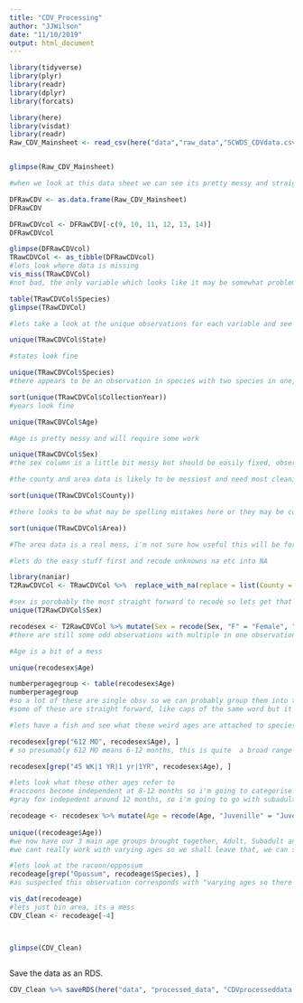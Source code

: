 ```yaml
---
title: "CDV_Processing"
author: "JJWilson"
date: "11/10/2019"
output: html_document
---
```


```r
library(tidyverse)
library(plyr)
library(readr)
library(dplyr)
library(forcats)

```
```r
library(here)
library(visdat)
library(readr)
Raw_CDV_Mainsheet <- read_csv(here("data","raw_data","SCWDS_CDVdata.csv"))


glimpse(Raw_CDV_Mainsheet)

#when we look at this data sheet we can see its pretty messy and straight away there are some columns we can remove; case number, and columns 9-14

DFRawCDV <- as.data.frame(Raw_CDV_Mainsheet)
DFRawCDV

DFRawCDVcol <- DFRawCDV[-c(9, 10, 11, 12, 13, 14)]
DFRawCDVcol

glimpse(DFRawCDVcol)
TRawCDVCol <- as_tibble(DFRawCDVcol)
#lets look where data is missing
vis_miss(TRawCDVCol)
#not bad, the only variable which looks like it may be somewhat problematic is Area
```
```r
table(TRawCDVCol$Species)
glimpse(TRawCDVCol)

```

```r
#lets take a look at the unique observations for each variable and see if any recoding needs doen

unique(TRawCDVCol$State)

#states look fine
```
```r
unique(TRawCDVCol$Species)
#there appears to be an observation in species with two species in one, we'll make a note and come back to this, it might be explained by other data
```
```r
sort(unique(TRawCDVCol$CollectionYear))
#years look fine

```
```r
unique(TRawCDVCol$Age)

#Age is pretty messy and will require some work 
```
```r
unique(TRawCDVCol$Sex)
#the sex column is a little bit messy but should be easily fixed, observations like "M,F" or "Both, may be linked to the two species observation earlier
```
```r
#the county and area data is likely to be messiest and need most cleaning

sort(unique(TRawCDVCol$County))

#there looks to be what may be spelling mistakes here or they may be counties in different states with different spelling, shall have to look deeper

```
```r
sort(unique(TRawCDVCol$Area))

#The area data is a real mess, i'm not sure how useful this will be for the analysis i want to do in any case so we will leave this alone for now and focus on cleaning the others
```
```r
#lets do the easy stuff first and recode unknowns na etc into NA

library(naniar)
T2RawCDVCol <- TRawCDVCol %>%  replace_with_na(replace = list(County = "Unknown", Area = c("Unknown", "", "Na"), Age = c("Unknown", "N/A", "UK", "NA"), Sex = c("Unknown", "UK", "NA", "N/A")))

```
```r
#sex is porobably the most straight forward to recode so lets get that out of the way
unique(T2RawCDVCol$Sex)
```
```r
recodesex <- T2RawCDVCol %>% mutate(Sex = recode(Sex, "F" = "Female", "M" = "Male"))
#there are still some odd observations with multiple in one observation, but we'll come back to those
```
```r
#Age is a bit of a mess

unique(recodesex$Age)
```

```r
numberperagegroup <- table(recodesex$Age)
numberperagegroup
#so a lot of these are single obsv so we can probably group them into the larger groups
#some of these are straight forward, like caps of the same word but it gets muddy with some like age 1yr, which could be an adult for some species and a sub adult for others
```
```r
#lets have a fish and see what these weird ages are attached to species wise

recodesex[grep("612 MO", recodesex$Age), ]
# so presumably 612 MO means 6-12 months, this is quite  a broad range for a small mammal, a Gray Fox reaches sexual maturity around 10 months but are not indepenedetn till around 12months, in this case i'm inclined towards calling this group as Juvenile
```
```r
recodesex[grep("45 WK|1 YR|1 yr|1YR", recodesex$Age), ]

#lets look what these other ages refer to
#raccoons become independent at 8-12 months so i'm going to categorise these 1 year olds as subadult, in the case of the >1 i think they are probably trying to imply that they are adult
#gray fox indepedent around 12 months, so i'm going to go with subadult for those too
```
```r

recodeage <- recodesex %>% mutate(Age = recode(Age, "Juvenille" = "Juvenile", "JUV" = "Juvenile", "JUVENILE" = "Juvenile", "<2 months" = "Juvenile", "612 MO" = "Juvenile", "3 YR" = "Adult", "2.5 YR" = "Adult", "ADULT" = "Adult", "1.5 YR" = "Adult",  ">1 yr" = "Adult", "Adul"= "Adult", "SUBADULT" = "Subadult", "Young Adult" = "Subadult", "SUB ADULT" = "Subadult", "SUBAD" = "Subadult", "1 YR" = "Subadult", "1YR" = "Subadult", "1 yr" = "Subadult", "45 WK" = "Subadult"))
                          
unique((recodeage$Age))
#we now have our 3 main age groups brought together, Adult, Subadult and juvenile. the only issue is a few observations with multiple animals.
#we cant really work with varying ages so we shall leave that, we can still use some of this data when mapping spatially for disease occurance but the muliple animals in single observations cant be used for others
```

```r
#lets look at the racoon/oppossum
recodeage[grep("Opossum", recodeage$Species), ]
#as suspected this observation corresponds with "varying ages so there isn't much we can do with this

```


```r
vis_dat(recodeage)
#lets just bin area, its a mess
CDV_Clean <- recodeage[-4]  



glimpse(CDV_Clean)



```



Save the data as an RDS.



```r

CDV_Clean %>% saveRDS(here("data", "processed_data", "CDVprocesseddata.rds"))




```